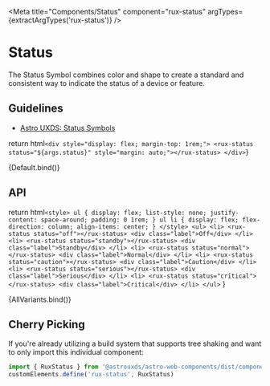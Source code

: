 
<Meta
    title="Components/Status"
    component="rux-status"
    argTypes={extractArgTypes('rux-status')}
/>

# Status

The Status Symbol combines color and shape to create a standard and consistent way to indicate the status of a device or feature.

## Guidelines

- [Astro UXDS: Status Symbols](http://www.astrouxds.com/ui-components/status-symbol)

return html`
    <div style="display: flex; margin-top: 1rem;">
      <rux-status status="${args.status}" style="margin: auto;"></rux-status>
    </div>
`}

<Canvas>
    <Story
        args={{
          status: 'critical'
        }}
        name="Default"
    >
        {Default.bind()}
    </Story>
</Canvas>

## API

<ArgsTable of="rux-status" />

return html`
    <style>
        ul {
            display: flex;
            list-style: none;
            justify-content: space-around;
            padding: 0 1rem;
        }
        ul li {
            display: flex;
            flex-direction: column;
            align-items: center;
        }
    </style>
    <ul>
        <li>
            <rux-status status="off"></rux-status>
            <div class="label">Off</div>
        </li>
        <li>
            <rux-status status="standby"></rux-status>
            <div class="label">Standby</div>
        </li>
        <li>
            <rux-status status="normal"></rux-status>
            <div class="label">Normal</div>
        </li>
        <li>
            <rux-status status="caution"></rux-status>
            <div class="label">Caution</div>
        </li>
        <li>
            <rux-status status="serious"></rux-status>
            <div class="label">Serious</div>
        </li>
        <li>
            <rux-status status="critical"></rux-status>
            <div class="label">Critical</div>
        </li>
    </ul>
`
}

<Canvas>
    <Story name="All Variants">
        {AllVariants.bind()}
    </Story>
</Canvas>


## Cherry Picking

If you're already utilizing a build system that supports tree shaking and want to only import this individual component:

```js
import { RuxStatus } from '@astrouxds/astro-web-components/dist/components/rux-status'
customElements.define('rux-status', RuxStatus)
```

